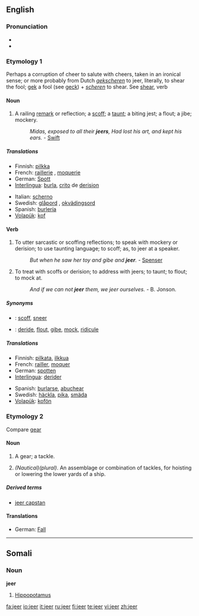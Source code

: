 ==English==

===Pronunciation===
*{{IPA|/dʒir/}}
*{{rhymes|ɪə(r)}}

===Etymology 1===
Perhaps a corruption of cheer to salute with cheers, taken in an ironical sense; or more probably from Dutch ''[[gekscheren]]'' to jeer, literally, to shear the fool; [[gek]] a fool (see [[geck]]) + ''[[scheren]]'' to shear. See [[shear]], verb

====Noun====
{{en-noun}}

# A railing [[remark]] or reflection; a [[scoff]]; a [[taunt]]; a biting jest; a flout; a jibe; mockery.
#:''Midas, exposed to all their '''jeers''', Had lost his art, and kept his ears.'' - [[Swift]]

=====Translations=====
{{trans-top|railing remark or reflection; scoff; taunt; biting jest; flout; jibe; mockery}}
*Finnish: [[pilkka]]
*French: [[raillerie]] {{f}}, [[moquerie]] {{f}}
*German: [[Spott]] {{m}}
*[[Interlingua]]: [[burla]], [[crito]] de [[derision]]
{{trans-mid}}
*Italian: [[scherno]] {{m}}
*Swedish: [[glåpord]] {{n}}, [[okvädingsord]] {{n}}
*Spanish: [[burlería]]
*[[Volapük]]: [[kof]]
{{trans-bottom}}

====Verb====
{{en-verb}}

# {{intransitive}} To utter sarcastic or scoffing reflections; to speak with mockery or derision; to use taunting language; to scoff; as, to jeer at a speaker.
#:''But when he saw her toy and gibe and '''jeer'''.'' - [[Spenser]]
# {{transitive}} To treat with scoffs or derision; to address with jeers; to taunt; to flout; to mock at.
#:''And if we can not '''jeer''' them, we jeer ourselves.''  - B. Jonson.

=====Synonyms=====
* {{italbrac|to utter sarcastic remarks}}: [[scoff]], [[sneer]]
* {{italbrac|to treat with scoffs}}: [[deride]], [[flout]], [[gibe]], [[mock]], [[ridicule]]

=====Translations=====
{{trans-top|scoff or mock}}
*Finnish: [[pilkata]], [[ilkkua]]
*French: [[railler]], [[moquer]]
*German: [[spotten]]
*[[Interlingua]]: [[derider]]
{{trans-mid}}
*Spanish: [[burlarse]], [[abuchear]]
*Swedish: [[häckla]], [[pika]], [[smäda]]
*[[Volapük]]: [[kofön]]
{{trans-bottom}}

===Etymology 2===
Compare [[gear]]

====Noun====
{{en-noun}}

# {{nautical}} A gear; a tackle.
# ''(Nautical)(plural)''. An assemblage or combination of tackles, for hoisting or lowering the lower yards of a ship.

=====Derived terms=====
*[[jeer capstan]]

====Translations====
{{rfc-level|Translations at L3+ (AutoFormat would have corrected level of Translations)}}
{{trans-top|A gear; a tackle}}
*German: [[Fall]] {{n}}
{{trans-mid}}
{{trans-bottom}}

----

==Somali==

===Noun===
'''jeer'''

# [[hippopotamus|Hippopotamus]]
<!--Not sure that the translation is totally right, that's why I leave it hidden
#:''Jeertu way jeclayd dhexqaadka dhoobaada'' - The hippopotamus loved wallowing. -->

[[fa:jeer]]
[[io:jeer]]
[[it:jeer]]
[[ru:jeer]]
[[fi:jeer]]
[[te:jeer]]
[[vi:jeer]]
[[zh:jeer]]